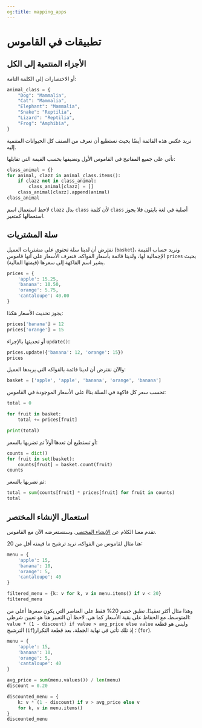 ```yaml
---
og:title: mapping_apps
---
```


# تطبيقات في القاموس


## الأجزاء المنتمية إلى الكل

أو الاختصارات إلى الكلمة التامة:

```python
animal_class = {
    "Dog": "Mammalia",
    "Cat": "Mammalia",
    "Elephant": "Mammalia",
    "Snake": "Reptilia",
    "Lizard": "Reptilia",
    "Frog": "Amphibia",
}
```

نريد عكس هذه القائمة أيضًا بحيث نستطيع أن نعرف من الصنف كل الحيوانات المتنمية إليه.

نأتي على جميع المفاتيح في القاموس الأول ونضيفها بحسب القيمة التي تقابلها:

```python
class_animal = {}
for animal, clazz in animal_class.items():
    if clazz not in class_animal:
        class_animal[clazz] = []
    class_animal[clazz].append(animal)
class_animal
```

لاحظ استعمال اسم `clazz` بدل `class` لأن كلمة `class` أصلية في لغة بايثون فلا يجوز استعمالها كمتغير.

## سلة المشتريات

نفترض أن لدينا سلة تحتوي على مشتريات العميل (`basket`)، ونريد حساب القيمة الإجمالية لها، ولدينا قائمة بأسعار الفواكه. فنعرف الأسعار على أنها قاموس `prices` بحيث يشير اسم الفاكهة إلى سعرها (قيمتها المالية).

```python
prices = {
    'apple': 15.25,
    'banana': 10.50,
    'orange': 5.75,
    'cantaloupe': 40.00
}
```

يجوز تحديث الأسعار هكذا:

```python
prices['banana'] = 12
prices['orange'] = 15
```

أو تحديثها بالإجراء `update()`:

```python
prices.update({'banana': 12, 'orange': 15})
prices
```

والآن نفترض أن لدينا قائمة بالفواكه التي يريدها العميل:

```python
basket = ['apple', 'apple', 'banana', 'orange', 'banana']
```

نحسب سعر كل فاكهة في السلة بناءً على الأسعار الموجودة في القاموس:

```python
total = 0

for fruit in basket:
    total += prices[fruit]

print(total)
```

أو تستطيع أن تعدها أولاً ثم تضربها بالسعر:

```python
counts = dict()
for fruit in set(basket):
    counts[fruit] = basket.count(fruit)
counts
```

ثم تضربها بالسعر:

```python
total = sum(counts[fruit] * prices[fruit] for fruit in counts)
total
```


## استعمال الإنشاء المختصر

تقدم معنا الكلام عن [الإنشاء المختصر](../05_sequences/a_sequences.qmd#الإنشاء-المختصر-الجملة-الثلاثية). وسنستعرضه الآن مع القاموس.

هنا مثال لقاموس من الفواكه، نريد ترشيح ما قيمته أقل من 20:

```python
menu = {
    'apple': 15,
    'banana': 10,
    'orange': 5,
    'cantaloupe': 40
}

filtered_menu = {k: v for k, v in menu.items() if v < 20}
filtered_menu
```

وهذا مثال أكثر تعقيدًا. نطبق خصم 20% فقط على العناصر التي يكون سعرها أعلى من المتوسط، مع الحفاظ على بقية الأسعار كما هي. لاحظ أن التعبير هنا هو تعيين شرطي: `value * (1 - discount) if value > avg_price else value` وليس هو قطعة الترشيح (`if`)؛ إذ تلك تأتي في نهاية الجملة، بعد قطعة التكرار (`for`).

```python
menu = {
    'apple': 15,
    'banana': 10,
    'orange': 5,
    'cantaloupe': 40
}

avg_price = sum(menu.values()) / len(menu)
discount = 0.20

discounted_menu = {
    k: v * (1 - discount) if v > avg_price else v
    for k, v in menu.items()
}
discounted_menu
```
